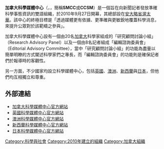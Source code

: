 {{unreferenced|time=2018-11-13T03:42:53+00:00}}
{{Infobox Organization
| name                = 加拿大科學媒體中心
| original_name        = {{lang-en |Science Media Centre of Canada}}<br />{{lang-fr |Centre Canadien Science et Médias}}
| abbreviation        = SMCC或CCSM
| formation           = 2010年
| status              = [[非牟利組織|非牟利組織]]
| purpose             = 提升公眾對於科學範疇的參與
| location            = [[安大略省|安大略省]][[渥太華|渥太華]]
| region_served       = {{flag | Canada}}
| leader_title        = 董事
| leader_name         = 潘妮·帕克（Penny Park）
| website             = [http://www.sciencemediacentre.ca/ 加拿大科學媒體中心官方網站]
}}
'''加拿大科學媒體中心'''（{{lang-en |'''Science Media Centre of Canada'''}}，{{lang-fr |'''Centre Canadien Science et Médias'''}}，簡稱'''SMCC'''或'''CCSM'''）是一個旨在向新聞記者發放準確科學事態資訊的雙語組織，於2010年9月27日開幕，其總部設在[[安大略省|安大略省]][[渥太華|渥太華]]。該中心的終極目標是「透過媒體更有依據、更準確與更敏銳地覆蓋科學消息，來提升公眾對於該範疇之參與」。

加拿大科學媒體中心設有一個由20名[[加拿大|加拿大]]科學家組成的「研究顧問討論小組」（Research Advisory Panel）以及一個由8名記者組成「編輯諮詢委員會」（Editorial Advisory Committee），當中「研究顧問討論小組」的功能為盡量以簡單明瞭的方式闡述科學家們之專長，而「編輯諮詢委員會」的功能則是確保記者們於報導時的客觀性。

另一方面，不少國家均設立科學媒體中心，包括[[英國|英國]]、[[澳洲|澳洲]]、[[新西蘭|新西蘭]]與[[日本|日本]]，但他們均互相獨立和尊重。

==外部連結==
* [http://www.sciencemediacentre.ca/ 加拿大科學媒體中心官方網站]{{Wayback|url=http://www.sciencemediacentre.ca/ |date=20150813100223 }}
* [http://www.sciencemediacentre.org/ 英國科學媒體中心官方網站]{{Wayback|url=http://www.sciencemediacentre.org/ |date=20150831163438 }}
* [http://www.aussmc.org.au/ 澳洲科學媒體中心官方網站]{{Wayback|url=http://www.aussmc.org.au/ |date=20120415085822 }}
* [http://www.sciencemediacentre.co.nz/ 新西蘭科學媒體中心官方網站]{{Wayback|url=http://www.sciencemediacentre.co.nz/ |date=20150829061947 }}
* [http://smc-japan.org/eng/ 日本科學媒體中心官方網站]{{Wayback|url=http://smc-japan.org/eng/ |date=20150917041835 }}

[[Category:科學與社會|Category:科學與社會]]
[[Category:2010年建立的組織|Category:2010年建立的組織]]
[[Category:加拿大組織|Category:加拿大組織]]